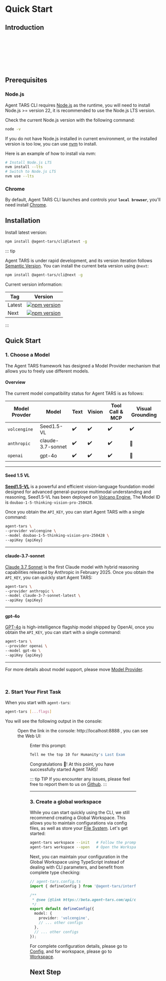 
# Quick Start

## Introduction

<br />
<br />

<VideoPanel
  src="https://lf3-static.bytednsdoc.com/obj/eden-cn/zyha-aulnh/ljhwZthlaukjlkulzlp/docs/agent-tars-introduction-v1.mp4"
  loop
  autoPlay
/>

<br />
<br />
<br />

## Prerequisites

### Node.js

Agent TARS CLI requires [Node.js](https://nodejs.org/) as the runtime, you will need to install Node.js >= version 22, it is recommended to use the Node.js LTS version.

Check the current Node.js version with the following command:

```bash
node -v
```

If you do not have Node.js installed in current environment, or the installed version is too low, you can use [nvm](https://github.com/nvm-sh/nvm) to install.

Here is an example of how to install via nvm:

```bash
# Install Node.js LTS
nvm install --lts
# Switch to Node.js LTS
nvm use --lts
```

### Chrome

By default, Agent TARS CLI launches and controls your **`local browser`**, you'll need install [Chrome](https://www.google.com/chrome/).

## Installation

Install latest version:

```bash
npm install @agent-tars/cli@latest -g
```

::: tip

Agent TARS is under rapid development, and its version iteration follows [Semantic Version](https://semver.org/). You can install the current beta version using `@next`:

```bash
npm install @agent-tars/cli@next -g
```

Current version information:

| Tag | Version |
| --- | --- |
| Latest | <a href="https://npmjs.com/package/@agent-tars/cli?activeTab=readme" target='_blank'><img src="https://img.shields.io/npm/v/@agent-tars/cli?style=flat-square&colorA=564341&colorB=EDED91" alt="npm version" /></a> |
| Next | <a href="https://www.npmjs.com/package/@agent-tars/cli/v/next?activeTab=readme" target='_blank'> <img src="https://img.shields.io/npm/v/@agent-tars/cli/next?style=flat-square&colorA=564341&colorB=EDED91" alt="npm version"  /></a> |

:::

## Quick Start

### 1. Choose a Model

The Agent TARS framework has designed a Model Provider mechanism that allows you to freely use different models.

#### Overview

The current model compatibility status for Agent TARS is as follows:

| Model Provder | Model             | Text | Vision | Tool Call & MCP | Visual Grounding |
| ------------- | ----------------- | ---- | ------ | --------------- | ---------------- |
| `volcengine`  | Seed1.5-VL        | ✔️   | ✔️     | ✔️              | ✔️               |
| `anthropic`   | claude-3.7-sonnet | ✔️   | ✔️     | ✔️              | 🚧               |
| `openai`      | gpt-4o            | ✔️   | ✔️     | ✔️              | 🚧               |

---

#### Seed 1.5 VL <Badge text="ByteDance" type="info" />

**[Seed1.5-VL](https://raw.githubusercontent.com/ByteDance-Seed/Seed1.5-VL/refs/heads/main/README.md)** is a powerful and efficient vision-language foundation model designed for advanced general-purpose multimodal understanding and reasoning, Seed1.5-VL has been deployed on [Volcano Engine](https://www.volcengine.com/product/doubao), The Model ID is `doubao-1-5-thinking-vision-pro-250428`.

Once you obtain the `API_KEY`, you can start Agent TARS with a single command:

```bash
agent-tars \
--provider volcengine \
--model doubao-1-5-thinking-vision-pro-250428 \
--apiKey {apiKey}
```

---

#### claude-3.7-sonnet <Badge text="Anthropic" type="info" />

[Claude 3.7 Sonnet](https://www.anthropic.com/news/claude-3-7-sonnet) is the first Claude model with hybrid reasoning capabilities released by Anthropic in February 2025. Once you obtain the `API_KEY`, you can quickly start Agent TARS:

```bash
agent-tars \
--provider anthropic \
--model claude-3-7-sonnet-latest \
--apiKey {apiKey}
```

---

#### gpt-4o <Badge text="OpenAI" type="info" />

[GPT-4o](https://platform.openai.com/docs/models/gpt-4o) is high-intelligence flagship model shipped by OpenAI, once you obtain the `API_KEY`, you can start with a single command:

```bash
agent-tars \
--provider openai \
--model gpt-4o \
--apiKey {apiKey}
```

---

For more details about model support, please move [Model Provider](../basic/model-provider.md).

<br />

### 2. Start Your First Task

When you start with `agent-tars`:

```bash
agent-tars [...flags]
```

You will see the following output in the console:


<Figure src="/agent-tars-cli.png" title="Figure 1: Agent TARS CLI" />

Open the link in the console: http://localhost:8888 , you can see the Web UI:

<Figure src="/web-ui.png" title="Figure 2: Agent TARS Web UI" />

Enter this prompt:

```bash
Tell me the top 10 for Humanity's Last Exam
```

<VideoPanel
  src="https://lf3-static.bytednsdoc.com/obj/eden-cn/zyha-aulnh/ljhwZthlaukjlkulzlp/docs/videos/quick-start.mp4"
  loop
  autoPlay
/>

Congratulations 🎉! At this point, you have successfully started Agent TARS!

::: tip TIP
If you encounter any issues, please feel free to report them to us on [Github](https://github.com/bytedance/UI-TARS-desktop/issues).
:::

---

### 3. Create a global workspace

While you can start quickly using the CLI, we still recommend creating a Global Workspace. This allows you to maintain configurations via config files, as well as store your [File System](../basic/file.md). Let's get started:

```bash
agent-tars workspace --init   # Follow the prompts to complete creation
agent-tars workspace --open   # Open the Workspace
```

<VideoPanel
  src="https://lf3-static.bytednsdoc.com/obj/eden-cn/zyha-aulnh/ljhwZthlaukjlkulzlp/docs/videos/create-workspace.mp4"
  loop
  autoPlay
/>

Next, you can maintain your configuration in the Global Workspace using TypeScript instead of dealing with CLI parameters, and benefit from complete type checking:

```ts
// agent-tars.config.ts
import { defineConfig } from '@agent-tars/interface';

/**
 * @see {@link https://beta.agent-tars.com/api/config/agent.html}
 */
export default defineConfig({
  model: {
    provider: 'volcengine',
    // ... other configs
  },
  // ... other configs
});
```

For complete configuration details, please go to [Config](../basic/config.md), and for workspace, please go to [Workspace](../basic/workspace.mdx).


## Next Step


<ActionCardContainer>
  <ActionCard
    title="Config"
    description="Learn about configuration details"
    icon="🚀"
    href="../basic/config"
    color="blue"
  />
  <ActionCard
    title="API Documentation"
    description="View complete API references"
    icon="📚"
    href="../../api"
    color="purple"
  />
</ActionCardContainer>

